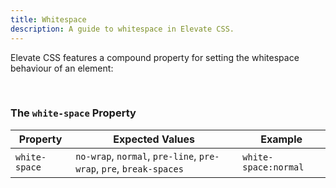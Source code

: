 ```yaml
---
title: Whitespace
description: A guide to whitespace in Elevate CSS.
---
```


Elevate CSS features a compound property for setting the whitespace behaviour of an element:

<br/>

### The `white-space` Property

| Property   | Expected Values | Example     |
|------------|--------------------|-----------------------|
| `white-space` | `no-wrap`, `normal`, `pre-line`, `pre-wrap`, `pre`, `break-spaces` |  `white-space:normal`  |
